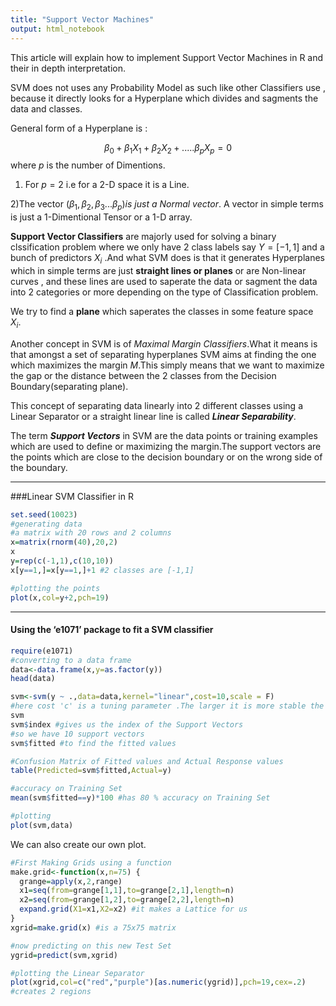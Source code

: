 ```yaml
---
title: "Support Vector Machines"
output: html_notebook
---
```


This article will explain how to implement Support Vector Machines in R and their in depth interpretation.

SVM does not uses any Probability Model as such like other Classifiers use , because it directly looks for a Hyperplane which divides and sagments the data and classes.

General form of a Hyperplane is :

$$\beta_0  + \beta_1X_1  +  \beta_2X_2  + . . .. . \beta_pX_p = 0 $$
where $p$ is the number of Dimentions.


1) For $p=2$ i.e for a 2-D space it is a Line.

2)The vector $(\beta_1,\beta_2,\beta_3...\beta_p) is \ just \ a \ Normal\ vector.$ A vector in simple terms is just a 1-Dimentional Tensor or a 1-D array.



__Support Vector Classifiers__ are majorly used  for solving a binary clssification problem where we only have 2 class labels say $Y = [-1,1]$ and a bunch of predictors $X_i$ .And what SVM does is that it generates Hyperplanes which in simple terms are just __straight lines or planes__ or are Non-linear curves , and these lines are used to saperate the data or sagment the data into 2 categories or more depending on the type of Classification problem.

We try to find a __plane__ which saperates the classes in some feature space $X_i$.

Another concept in SVM is of *Maximal Margin Classifiers*.What it means is that amongst a set of separating hyperplanes SVM aims at finding the one which maximizes the margin $M$.This simply means that we want to maximize the gap or the distance between the 2 classes from the Decision Boundary(separating plane).

This concept of separating data linearly into 2 different classes using a Linear Separator or a straight linear line is called *__Linear Separability__*.

The term *__Support Vectors__* in SVM are the data points or training examples which are used to define or maximizing the margin.The support vectors are the points which are close to the decision boundary or on the wrong side of the boundary.  



-------------

###Linear SVM Classifier in R


```r
set.seed(10023)
#generating data
#a matrix with 20 rows and 2 columns
x=matrix(rnorm(40),20,2)
x
y=rep(c(-1,1),c(10,10))
x[y==1,]=x[y==1,]+1 #2 classes are [-1,1]

#plotting the points
plot(x,col=y+2,pch=19)

```




------------

#### Using the 'e1071' package to fit a SVM classifier

```r
require(e1071)
#converting to a data frame
data<-data.frame(x,y=as.factor(y))
head(data)

svm<-svm(y ~ .,data=data,kernel="linear",cost=10,scale = F)
#here cost 'c' is a tuning parameter .The larger it is more stable the margin becomes, it is like a Regularization parameter 
svm
svm$index #gives us the index of the Support Vectors
#so we have 10 support vectors
svm$fitted #to find the fitted values

#Confusion Matrix of Fitted values and Actual Response values
table(Predicted=svm$fitted,Actual=y)

#accuracy on Training Set
mean(svm$fitted==y)*100 #has 80 % accuracy on Training Set

#plotting
plot(svm,data)
```


We can also create our own plot.
```r
#First Making Grids using a function
make.grid<-function(x,n=75) {
  grange=apply(x,2,range)
  x1=seq(from=grange[1,1],to=grange[2,1],length=n)
  x2=seq(from=grange[1,2],to=grange[2,2],length=n)
  expand.grid(X1=x1,X2=x2) #it makes a Lattice for us
}
xgrid=make.grid(x) #is a 75x75 matrix

#now predicting on this new Test Set
ygrid=predict(svm,xgrid)

#plotting the Linear Separator
plot(xgrid,col=c("red","purple")[as.numeric(ygrid)],pch=19,cex=.2)
#creates 2 regions
```

